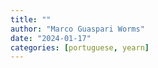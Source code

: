 ---
title: ""
author: "Marco Guaspari Worms"
date: "2024-01-17"
categories: [portuguese, yearn]
---
